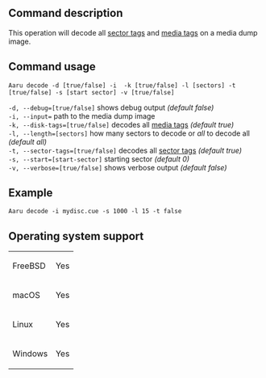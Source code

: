 ==Command description==
This operation will decode all [[Sector-tags.md|sector tags]] and [[Media-tags.md|media tags]] on a media dump image.

==Command usage==
<code>Aaru decode -d [true/false] -i <dump> -k [true/false] -l [sectors] -t [true/false] -s [start sector] -v [true/false]</code>

<code>-d, --debug=[true/false]</code> shows debug output ''(default false)''<br />
<code>-i, --input=<dump></code> path to the media dump image<br />
<code>-k, --disk-tags=[true/false]</code> decodes all [[Media-tags.md|media tags]] ''(default true)''<br />
<code>-l, --length=[sectors]</code> how many sectors to decode or ''all'' to decode all ''(default all)''<br />
<code>-t, --sector-tags=[true/false]</code> decodes all [[Sector-tags.md|sector tags]] ''(default true)''<br />
<code>-s, --start=[start-sector]</code> starting sector ''(default 0)''<br />
<code>-v, --verbose=[true/false]</code> shows verbose output ''(default false)''<br />

==Example==
<code>Aaru decode -i mydisc.cue -s 1000 -l 15 -t false</code>

==Operating system support==
{|
| FreeBSD
| Yes
|-
| macOS
| Yes
|-
| Linux
| Yes
|-
| Windows
| Yes
|}
